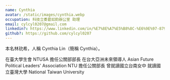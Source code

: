 ```yaml
---
name: Cynthia
avatar: /static/images/cynthia.webp
occupation: 科技立委葛如鈞辦公室 助理
email: cylcyl0207@gmail.com
linkedin?: https://www.linkedin.com/in/%E7%8E%A7%E5%B8%8C-%E6%9E%97-879965222/
github?: https://github.com/cylcyl0207
---
```


本名林玧希，人稱 Cynthia Lin（簡稱 Cynthia）。

在臺大學生會 NTUSA 擔任公關部部長
在台大亞洲未來領導人 Asian Future Political Leaders' Association NTU 擔任公關部長
曾就讀國立台南女中
就讀國立臺灣大學 National Taiwan University
